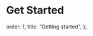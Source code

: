 # Get Started

  order: 1,
  title: "Getting started",
};

<Cards>
  <Card file="./languages/sql.mdx" root="getting-started" icon="sql.svg" />
  <Card
    file="./languages/nextjs.mdx"
    root="getting-started"
    icon="nextjs.svg"
  />
  <Card file="./languages/node.mdx" root="getting-started" icon="node.svg" />
  <Card file="./languages/java.mdx" root="getting-started" icon="java.svg" />
  <Card
    file="./languages/drizzle.mdx"
    root="getting-started"
    icon="drizzle.svg"
  />
  <Card
    file="./languages/prisma.mdx"
    root="getting-started"
    icon="prisma.svg"
  />
  <Card
    file="./languages/python.mdx"
    root="getting-started"
    icon="python.svg"
  />
  <Card
    file="./examples/chat_with_pdf.mdx"
    root="getting-started"
    icon="chat.svg"
  />
    <Card
    file="./examples/code_assistant.mdx"
    root="getting-started"
    icon="vector.svg"
  />
</Cards>
